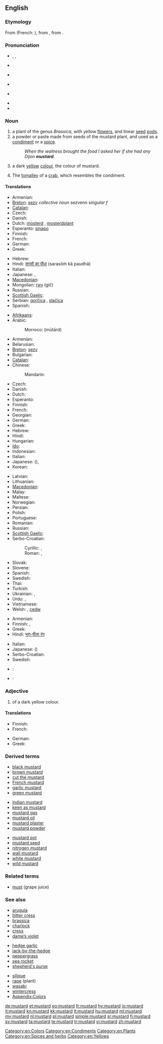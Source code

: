 {{wikipedia|dab=mustard}}
==English==

===Etymology===
From {{etyl|fro}} {{term|moustarde|lang=fro}} (French: {{term|moutarde|lang=fr}}), from {{term|moust||must|lang=fro}}, from {{etyl|la}} {{term|mustum|lang=la}}.

===Pronunciation===
* {{enPR|mŭsʹ-tərd}}, {{IPA|/ˈmʌstərd/}}, {{SAMPA|/"mVst@rd/}}
* {{a|Australia}} {{IPA|[ˈmas.təd]}}
* {{a|UK}} {{IPA|[ˈmʌs.təd]}}
* {{audio|En-uk-mustard.ogg|Audio (UK)}}
* {{a|US}} {{IPA|[ˈmʌs.tɚd]}}
* {{audio|en-us-mustard.ogg|Audio (US)}}
* {{hyphenation|mus|tard}}

===Noun===
{{en-noun}}

# a plant of the genus ''Brassica'', with yellow [[flower]]s, and linear [[seed]] [[pod]]s.
# a powder or paste made from seeds of the mustard plant, and used as a [[condiment]] or a [[spice]].
#: ''When the waitress brought the food I asked her if she had any Dijon '''mustard'''.''
# a dark [[yellow]] [[color|colour]], the colour of mustard.
#: {{color panel|F2B73F}}
# The [[tomalley]] of a [[crab]], which resembles the condiment.

====Translations====
{{trans-top|plant}}
* Armenian: {{t-|hy|մանանեխ|tr=mananex}}
* [[Breton]]: [[sezv]] ''collective noun'' sezvenn ''singular f''
* [[Catalan]]: {{t|ca|mostassa|f}}
* Czech: {{t-|cs|hořčice|f}}
* Danish: {{t+|da|sennep}}
* Dutch: [[mosterd]] {{m}}, [[mosterdplant]] {{m}}
* Esperanto: [[sinapo]]
* Finnish: {{t-|fi|sinappi}}
* French: {{t+|fr|moutarde|f}}
* German: {{t+|de|Senf|m}}
* Greek: {{t|el|σινάπι|n|tr=sinápi}}
{{trans-mid}}
* Hebrew: {{t+|he|חרדל|m|tr=khardal}}
* Hindi: [[सरसों का पौधा]] (sarasōṁ kā paudhā) {{f}}
* Italian: {{t+|it|senape|f}}
* Japanese: {{t|ja|カラシ|tr=karashi}}, {{t+|ja|からし|tr=karashi}}
* [[Macedonian]]: {{t|mk|синап|m|tr=sínap}}
* Mongolian: [[гич]] (gič)
* Russian: {{t+|ru|горчица|f|tr=gorčíca}}
* [[Scottish Gaelic]]: {{t-|gd|sgeallan|m|xs=Scottish Gaelic}}
* Serbian: [[gorčica]] {{f}}, [[slačica]] {{f}}
* Spanish: {{t-|es|mostaza|f}}
{{trans-bottom}}

{{trans-top|condiment}}
* [[Afrikaans]]: {{t-|af|mosterd|xs=Afrikaans}}
* Arabic: {{t-|ar|خردل|m|tr=khardal}}
*: Morroco: {{Arab|[[موتارد]]}} (mūtārd)
* Armenian: {{t-|hy|մանանեխ|tr=mananex}}
* Belarusian: {{t|be|гарчыца|f|tr=harčýca|xs=Belarusian}}
* [[Breton]]: [[sezv]] {{m}}
* Bulgarian: {{t+|bg|горчица|f|tr=gorčítsa}}
* [[Catalan]]: {{t|ca|mostassa|f}}
* Chinese:
*: Mandarin: {{t-|cmn|芥末|tr=jièmò|sc=Hani}}
* Czech: {{t-|cs|hořčice|f}}
* Danish: {{t+|da|sennep|c}}
* Dutch: {{t+|nl|mosterd|m}}
* Esperanto: {{t-|eo|mustardo|xs=Esperanto}}
* Finnish: {{t-|fi|sinappi}}
* French: {{t+|fr|moutarde|f}}
* Georgian: {{t|ka|მდოგვი|tr=mdogvi|sc=Geor|xs=Georgian}}
* German: {{t+|de|Senf|m}}
* Greek: {{t+|el|μουστάρδα|f|tr=moustárda}}
* Hebrew: {{t+|he|חרדל|m|tr=khardal}}
* Hindi: {{t|hi|सरसों|tr=sarasōṁ|xs=Hindi}} <!-- [[सरसों का सस]] {{m}} -->
* Hungarian: {{t+|hu|mustár}}
* [[Ido]]: {{t+|io|mustardo|xs=Ido}}
* Indonesian: {{t-|id|moster|xs=Indonesian}}
* Italian: {{t+|it|senape|f}}
* Japanese: {{t+|ja|からし|tr=karashi}} ({{t|ja|芥子}}), {{t|ja|マスタード|tr=masutādo}}
* Korean: {{t|ko|겨자|tr=gyeoja|sc=Hang}}
{{trans-mid}}
* Latvian: {{t|lv|sinepes|f|xs=Latvian}}
* Lithuanian: {{t|lt|garstyčia|f|xs=Lithuanian}}
* [[Macedonian]]: {{t-|mk|сенф|m|tr=sénf}}
* Malay: {{t-|ms|mustar|xs=Malay}}
* Maltese: {{t|mt|mustarda|f|xs=Maltese}}
* Norwegian: {{t|no|sennep}} {{italbrac|Bokmål}}
* Persian: {{t-|fa|خردل|tr=khardal|xs=Persian}}
* Polish: {{t+|pl|musztarda|f}}
* Portuguese: {{t+|pt|mostarda|f}}
* Romanian: {{t+|ro|muștar|n}}
* Russian: {{t+|ru|горчица|f|tr=gorčíca}}
* [[Scottish Gaelic]]: {{t-|gd|mustard|m|xs=Scottish Gaelic}}
* Serbo-Croatian:
*: Cyrillic: {{t|sh|сенф|m|alt=се̏нф|sc=Cyrl|xs=Serbo-Croatian}}, {{t|sh|горчица|f|sc=Cyrl|xs=Serbo-Croatian}}
*: Roman: {{t|sh|senf|m|alt=sȅnf|xs=Serbo-Croatian}}, {{t|sh|gorčica|f|xs=Serbo-Croatian}}
* Slovak: {{t|sk|horčica|f}}
* Slovene: {{t+|sl|gorčica|f}}
* Spanish: {{t-|es|mostaza|f}}
* Swedish: {{t+|sv|senap|n}}
* Thai: {{t|th|มัสตาร์ด|tr=mát-sà-dtàat}}
* Turkish: {{t+|tr|hardal}}
* Ukrainian: {{t|uk|гірчиця|f|tr=hirčýcja|xs=Ukrainian}}, {{t|uk|муштарда|f|tr=muštárda|xs=Ukrainian}}
* Urdu: {{t|ur|سرسوں|tr=sarasōṁ|xs=Urdu}}, {{t-|ur|خردل|m|tr=xardal|xs=Urdu}}
* Vietnamese: {{t|vi|mù tạc|xs=Vietnamese}}
* Welsh: {{t-|cy|mwstard|m|xs=Welsh}}, [[cedw]]
{{trans-bottom}}

{{trans-top|colour}}
* Armenian: {{t|hy|մանանեխագույն|tr=mananexaguyn}}
* Finnish: {{t-|fi|sinapinkeltainen}}, {{t-|fi|sinapinvärinen}}
* Greek: {{t|el|μουσταρδί|n|tr=moustardí}}
* Hindi: [[भूरा-पीला रंग]] {{m}}
{{trans-mid}}
* Italian: {{t+|it|senape|m}}
* Japanese: {{t-|ja|からし色|tr=karashi-iro}} ({{t-|ja|芥子色}})
* Serbo-Croatian: {{t|sh|boja senfa}}
* Swedish: {{t|sv|senapsgul}}
{{trans-bottom}}

{{checktrans-top}}
* {{ttbc|zh}}: {{t|zh|芥末|tr=jiè mò|sc=Hani}}
{{trans-mid}}
* {{ttbc|kn}}: {{t+|kn|ಸಾಸಿವೆ|tr=sāsive|sc=Knda|xs=Kannada}}
{{trans-bottom}}

===Adjective===
{{infl|en|adjective}}

# of a dark yellow colour.

====Translations====
{{trans-top|of the colour of mustard}}
* Finnish: {{t-|fi|sinapinkeltainen}}
* French: {{t+|fr|moutarde}}
{{trans-mid}}
* German: {{t-|de|senffarben}}
* Greek: {{t|el|μουσταρδί|n|tr=moustardí}}
{{trans-bottom}}

===Derived terms===
{{top3}}
* [[black mustard]]
* [[brown mustard]]
* [[cut the mustard]]
* [[French mustard]]
* [[garlic mustard]]
* [[green mustard]]
{{mid3}}
* [[Indian mustard]]
* [[keen as mustard]]
* [[mustard gas]]
* [[mustard oil]]
* [[mustard plaster]]
* [[mustard powder]]
{{mid3}}
* [[mustard pot]]
* [[mustard seed]]
* [[nitrogen mustard]]
* [[wall mustard]]
* [[white mustard]]
* [[wild mustard]]
{{bottom}}

===Related terms===
* [[must]] (grape juice)

===See also===
{{top3}}
* [[arugula]]
* [[bitter cress]]
* [[brassica]]
* [[charlock]]
* [[cress]]
* [[dame’s violet]]
{{mid3}}
* [[hedge garlic]]
* [[jack-by-the-hedge]]
* [[peppergrass]]
* [[sea rocket]]
* [[shepherd's purse]]
{{mid3}}
* [[silique]]
* [[rape]] (plant)
* [[wasabi]]
* [[wintercress]]
* [[Appendix:Colors]]
{{bottom}}

[[Category:en:Colors]]
[[Category:en:Condiments]]
[[Category:en:Plants]]
[[Category:en:Spices and herbs]]
[[Category:en:Yellows]]

[[de:mustard]]
[[et:mustard]]
[[eo:mustard]]
[[fr:mustard]]
[[hy:mustard]]
[[io:mustard]]
[[it:mustard]]
[[kn:mustard]]
[[kk:mustard]]
[[lt:mustard]]
[[hu:mustard]]
[[ml:mustard]]
[[my:mustard]]
[[nl:mustard]]
[[pl:mustard]]
[[simple:mustard]]
[[sr:mustard]]
[[fi:mustard]]
[[sv:mustard]]
[[ta:mustard]]
[[te:mustard]]
[[tr:mustard]]
[[vi:mustard]]
[[zh:mustard]]